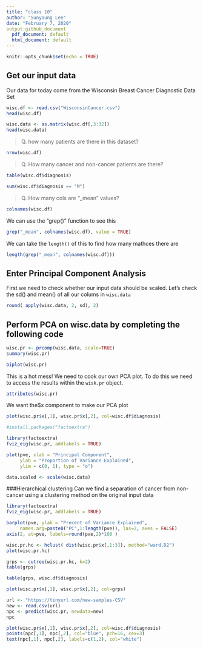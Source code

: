 ```yaml
---
title: "class 10"
author: "Sunyoung Lee"
date: "February 7, 2020"
output:github_document
  pdf_document: default
  html_document: default
---
```


```r
knitr::opts_chunk$set(echo = TRUE)
```

## Get our input data

Our data for today come from the Wisconsin Breast Cancer Diagnostic Data Set

```r
wisc.df <- read.csv("WisconsinCancer.csv")
head(wisc.df)
```

```r
wisc.data <- as.matrix(wisc.df[,3:32])
head(wisc.data)
```

> Q. how many patients are there in this dataset?

```r
nrow(wisc.df)
```


> Q. How many cancer and non-cancer patients are there?

```r
table(wisc.df$diagnosis)
```

```r
sum(wisc.df$diagnosis == "M")
```

> Q. How many cols are "_mean" values?

```r
colnames(wisc.df)
```

We can use the "grep()" function to see this

```r
grep("_mean", colnames(wisc.df), value = TRUE)
```

We can take the `length()` of this to find how many mathces there are
```r
length(grep("_mean", colnames(wisc.df)))
```

## Enter Principal Component Analysis 

First we need to check whether our input data should be scaled. Let's check the sd() and mean() of all our colums in `wisc.data`

```r
round( apply(wisc.data, 2, sd), 2)
```

## Perform PCA on wisc.data by completing the following code
```r
wisc.pr <- prcomp(wisc.data, scale=TRUE)
summary(wisc.pr)
```

```r
biplot(wisc.pr)
```

This is a hot mess! We need to cook our own PCA plot. To do this we need to access the results within the `wisk.pr` object.

```r
attributes(wisc.pr)
```

We want the$x component to make our PCA plot

```r
plot(wisc.pr$x[,1], wisc.pr$x[,2], col=wisc.df$diagnosis)
```

```r
#install.packages("factoextra")
```

```r
library(factoextra)
fviz_eig(wisc.pr, addlabels = TRUE)
```

```r
plot(pve, xlab = "Principal Component", 
     ylab = "Proportion of Variance Explained", 
     ylim = c(0, 1), type = "o")
```

```r
data.scaled <- scale(wisc.data)
```

###Hierarchical clustering
Can we find a separation of cancer from non-cancer using a clustering method on the original input data

```r
library(factoextra)
fviz_eig(wisc.pr, addlabels = TRUE)
```

```r
barplot(pve, ylab = "Precent of Variance Explained",
     names.arg=paste0("PC",1:length(pve)), las=2, axes = FALSE)
axis(2, at=pve, labels=round(pve,2)*100 )
```

```r
wisc.pr.hc <- hclust( dist(wisc.pr$x[,1:3]), method="ward.D2")
plot(wisc.pr.hc)
```

```r
grps <- cutree(wisc.pr.hc, k=2)
table(grps)
```

```r
table(grps, wisc.df$diagnosis)
```

```r
plot(wisc.pr$x[,1], wisc.pr$x[,2], col=grps)
```

```r
url <- "https://tinyurl.com/new-samples-CSV"
new <- read.csv(url)
npc <- predict(wisc.pr, newdata=new)
npc
```

```r
plot(wisc.pr$x[,1], wisc.pr$x[,2], col=wisc.df$diagnosis)
points(npc[,1], npc[,2], col="blue", pch=16, cex=3)
text(npc[,1], npc[,2], labels=c(1,2), col="white")
```

